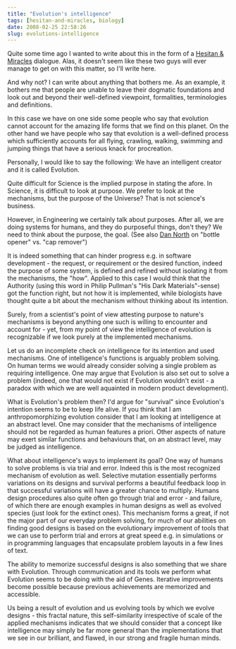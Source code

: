 ```yaml
---
title: "Evolution's intelligence"
tags: [hesitan-and-miracles, biology]
date: 2008-02-25 22:58:26
slug: evolutions-intelligence
---
```


Quite some time ago I wanted to write about this in the form of a [Hesitan & Miracles](/2007/06/08/mr-evolute/) dialogue. Alas, it doesn't seem like these two guys will ever manage to get on with this matter, so I'll write here.

And why not? I can write about anything that bothers me. As an example, it bothers me that people are unable to leave their dogmatic foundations and look out and beyond their well-defined viewpoint, formalities, terminologies and definitions.

In this case we have on one side some people who say that evolution cannot account for the amazing life forms that we find on this planet. On the other hand we have people who say that evolution is a well-defined process which sufficiently accounts for all flying, crawling, walking, swimming and jumping things that have a serious knack for procreation.

Personally, I would like to say the following: We have an intelligent creator and it is called Evolution.

Quite difficult for Science is the implied purpose in stating the afore. In Science, it is difficult to look at purpose. We prefer to look at the mechanisms, but the purpose of the Universe? That is not science's business.

However, in Engineering we certainly talk about purposes. After all, we are doing systems for humans, and they do purposeful things, don't they? We need to think about the purpose, the goal. (See also [Dan North](http://dannorth.net/2008/02/goal-oriented-vocabulary) on "bottle opener" vs. "cap remover")

It is indeed something that can hinder progress e.g. in software development - the request, or requirement or the desired function, indeed the purpose of some system, is defined and refined without isolating it from the mechanisms, the "how". Applied to this case I would think that the Authority (using this word in Philip Pullman's "His Dark Materials"-sense) got the function right, but not how it is implemented, while biologists have thought quite a bit about the mechanism without thinking about its intention. 

Surely, from a scientist's point of view attesting purpose to nature's mechanisms is beyond anything one such is willing to encounter and account for - yet, from my point of view the intelligence of evolution is recognizable if we look purely at the implemented mechanisms.

Let us do an incomplete check on intelligence for its intention and used mechanisms. One of intelligence's functions is arguably problem solving. On human terms we would already consider solving a single problem as requiring intelligence. 
One may argue that Evolution is also set out to solve a problem (indeed, one that would not exist if Evolution wouldn't exist - a paradox with which we are well aquainted in modern product development).

What is Evolution's problem then? I'd argue for "survival" since Evolution's intention seems to be to keep life alive. If you think that I am anthropomorphizing evolution consider that I am looking at intelligence at an abstract level. One may consider that the mechanisms of intelligence should not be regarded as human features a priori. Other aspects of nature may exert similar functions and behaviours that, on an abstract level, may be judged as intelligence.

What about intelligence's ways to implement its goal? One way of humans to solve problems is via trial and error. Indeed this is the most recognized mechanism of evolution as well. Selective mutation essentially performs variations on its designs and survival performs a beautiful feedback loop in that successful variations will have a greater chance to multiply.
Humans design procedures also quite often go through trial and error - and failure, of which there are enough examples in human designs as well as evolved species (just look for the extinct ones). This mechanism forms a great, if not the major part of our everyday problem solving, for much of our abilities on finding good designs is based on the evolutionary improvement of tools that we can use to perform trial and errors at great speed e.g. in simulations or in programming languages that encapsulate problem layouts in a few lines of text.

The ability to memorize successful designs is also something that we share with Evolution. Through communication and its tools we perform what Evolution seems to be doing with the aid of Genes. Iterative improvements become possible because previous achievements are memorized and accessible.

Us being a result of evolution and us evolving tools by which we evolve designs - this fractal nature, this self-similarity irrespective of scale of the applied mechanisms indicates that we should consider that a concept like intelligence may simply be far more general than the implementations that we see in our brilliant, and flawed, in our strong and fragile human minds.